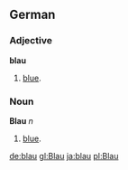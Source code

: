 ==German==
===Adjective===
'''blau'''
# [[blue]].

===Noun===
'''Blau''' ''n''
# [[blue]].

[[de:blau]]
[[gl:Blau]]
[[ja:blau]]
[[pl:Blau]]